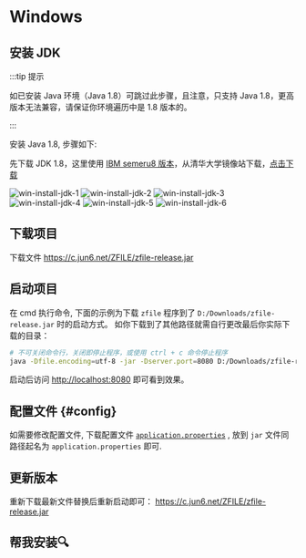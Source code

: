 
# Windows

## 安装 JDK

:::tip 提示

如已安装 Java 环境（Java 1.8）可跳过此步骤，且注意，只支持 Java 1.8，更高版本无法兼容，请保证你环境遍历中是 1.8 版本的。

:::


安装 Java 1.8, 步骤如下:


先下载 JDK 1.8，这里使用 [IBM semeru8 版本](https://github.com/ibmruntimes/semeru8-binaries)，从清华大学镜像站下载，[点击下载](https://mirrors.tuna.tsinghua.edu.cn/github-release/ibmruntimes/semeru8-binaries/LatestRelease/ibm-semeru-open-jdk_x64_windows_8u362b09_openj9-0.36.0.msi)

<div className={ 'w-1/2' }>

![win-install-jdk-1](./img/win-install-jdk-1.png)
![win-install-jdk-2](./img/win-install-jdk-2.png)
![win-install-jdk-3](./img/win-install-jdk-3.png)
![win-install-jdk-4](./img/win-install-jdk-4.png)
![win-install-jdk-5](./img/win-install-jdk-5.png)
![win-install-jdk-6](./img/win-install-jdk-6.png)

</div>

## 下载项目

下载文件 https://c.jun6.net/ZFILE/zfile-release.jar

## 启动项目

在 cmd 执行命令, 下面的示例为下载 `zfile` 程序到了 `D:/Downloads/zfile-release.jar` 时的启动方式。
如你下载到了其他路径就需自行更改最后你实际下载的目录：

```bash showLineNumbers
# 不可关闭命令行，关闭即停止程序，或使用 ctrl + c 命令停止程序
java -Dfile.encoding=utf-8 -jar -Dserver.port=8080 D:/Downloads/zfile-release.jar
```

启动后访问 [http://localhost:8080](http://localhost:8080) 即可看到效果。

## 配置文件 {#config}

如需要修改配置文件, 下载配置文件 [`application.properties`](https://c.jun6.net/ZFILE/application.properties) , 放到 `jar` 文件同路径起名为 `application.properties` 即可.

## 更新版本

重新下载最新文件替换后重新启动即可： https://c.jun6.net/ZFILE/zfile-release.jar

## 帮我安装🔍
<HelpInfoSub />

